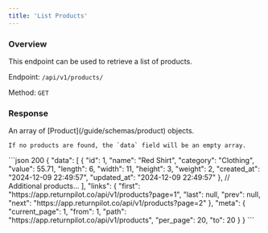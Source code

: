 ```yaml
---
title: 'List Products'
---
```



### Overview

This endpoint can be used to retrieve a list of products.

Endpoint: `/api/v1/products/`

Method: `GET`

<PaginationNotice />

### Response

<ResponseField name="data" type="array" required>
    An array of [Product](/guide/schemas/product) objects.

    If no products are found, the `data` field will be an empty array.
</ResponseField>

<PaginationResponseFields/>

<ResponseExample>
    ```json 200
    {
        "data": [
            {
                "id": 1,
                "name": "Red Shirt",
                "category": "Clothing",
                "value": 55.71,
                "length": 6,
                "width": 11,
                "height": 3,
                "weight": 2,
                "created_at": "2024-12-09 22:49:57",
                "updated_at": "2024-12-09 22:49:57"
            },
            // Additional products...
        ],
        "links": {
            "first": "https://app.returnpilot.co/api/v1/products?page=1",
            "last": null,
            "prev": null,
            "next": "https://app.returnpilot.co/api/v1/products?page=2"
        },
        "meta": {
            "current_page": 1,
            "from": 1,
            "path": "https://app.returnpilot.co/api/v1/products",
            "per_page": 20,
            "to": 20
        }
    }
    ```
</ResponseExample>

